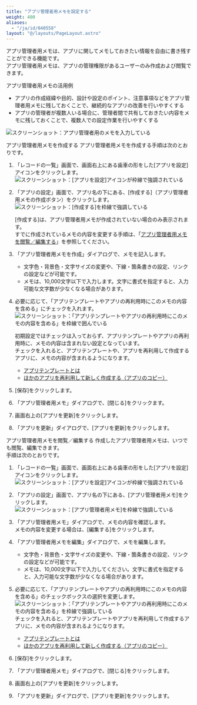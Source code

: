 ```yaml
---
title: "アプリ管理者用メモを設定する"
weight: 400
aliases:
  - "/ja/id/040558"
layout: "@/layouts/PageLayout.astro"
---
```




アプリ管理者用メモは、アプリに関してメモしておきたい情報を自由に書き残すことができる機能です。  
アプリ管理者用メモは、アプリの管理権限があるユーザーのみ作成および閲覧できます。

<Heading id="app_settings_notes_for_app_administrators_30">アプリ管理者用メモの活用例</Heading>
* アプリの作成経緯や目的、設計や設定のポイント、注意事項などをアプリ管理者用メモに残しておくことで、継続的なアプリの改善を行いやすくする
* アプリの管理者が複数人いる場合に、管理者間で共有しておきたい内容をメモに残しておくことで、複数人での設定作業を行いやすくする

<Img src="/k/kintone/img-ja/app_settings_notes_for_app_administrators_img01.png" alt="スクリーンショット：アプリ管理者用のメモを入力している" />

<Heading id="app_settings_notes_for_app_administrators_10">アプリ管理者用メモを作成する</Heading>
アプリ管理者用メモを作成する手順は次のとおりです。

1. 「レコードの一覧」画面で、画面右上にある歯車の形をした[アプリを設定]アイコンをクリックします。  
   <Img src="/k/kintone/img/settings_new_icon.png" alt="スクリーンショット：[アプリを設定]アイコンが枠線で強調されている" />

1. 「アプリの設定」画面で、アプリ名の下にある、[作成する]（アプリ管理者用メモの作成ボタン）をクリックします。  
   <Img src="/k/kintone/img-ja/app_settings_notes_for_app_administrators_img02.png" alt="スクリーンショット：[作成する]を枠線で強調している" />

   <Note>

   [作成する]は、アプリ管理者用メモが作成されていない場合のみ表示されます。  
   すでに作成されているメモの内容を変更する手順は、「[アプリ管理者用メモを閲覧／編集する](#app_settings_notes_for_app_administrators_20)」を参照してください。

   </Note>

1. 「アプリ管理者用メモを作成」ダイアログで、メモを記入します。
   * 文字色・背景色・文字サイズの変更や、下線・箇条書きの設定、リンクの設定などが可能です。
   * メモは、10,000文字以下で入力します。文字に書式を指定すると、入力可能な文字数が少なくなる場合があります。

1. 必要に応じて、「アプリテンプレートやアプリの再利用時にこのメモの内容を含める」にチェックを入れます。  
   <Img src="/k/kintone/img-ja/app_settings_notes_for_app_administrators_img03.png" alt="スクリーンショット：「アプリテンプレートやアプリの再利用時にこのメモの内容を含める」を枠線で囲んでいる" />

   初期設定ではチェックは入っておらず、アプリテンプレートやアプリの再利用時に、メモの内容は含まれない設定となっています。  
   チェックを入れると、アプリテンプレートや、アプリを再利用して作成するアプリに、メモの内容が含まれるようになります。

   * [アプリテンプレートとは](/k/ja/id/04022.html)
   * [ほかのアプリを再利用して新しく作成する（アプリのコピー）](/k/ja/id/040630.html)

1. [保存]をクリックします。

1. 「アプリ管理者用メモ」ダイアログで、[閉じる]をクリックます。

1. 画面右上の[アプリを更新]をクリックします。

1. 「アプリを更新」ダイアログで、[アプリを更新]をクリックします。

<Heading id="app_settings_notes_for_app_administrators_20">アプリ管理者用メモを閲覧／編集する</Heading>
作成したアプリ管理者用メモは、いつでも閲覧、編集できます。  
手順は次のとおりです。

1. 「レコードの一覧」画面で、画面右上にある歯車の形をした[アプリを設定]アイコンをクリックします。  
   <Img src="/k/kintone/img/settings_new_icon.png" alt="スクリーンショット：[アプリを設定]アイコンが枠線で強調されている" />

1. 「アプリの設定」画面で、アプリ名の下にある、[アプリ管理者用メモ]をクリックします。
   <Img src="/k/kintone/img-ja/app_settings_notes_for_app_administrators_img04.png" alt="スクリーンショット：[アプリ管理者用メモ]を枠線で強調している" />

1. 「アプリ管理者用メモ」ダイアログで、メモの内容を確認します。  
   メモの内容を変更する場合は、[編集する]をクリックします。

1. 「アプリ管理者用メモを編集」ダイアログで、メモを編集します。  
   * 文字色・背景色・文字サイズの変更や、下線・箇条書きの設定、リンクの設定などが可能です。  
   * メモは、10,000文字以下で入力してください。文字に書式を指定すると、入力可能な文字数が少なくなる場合があります。  

1. 必要に応じて、「アプリテンプレートやアプリの再利用時にこのメモの内容を含める」のチェックボックスの選択を変更します。  
   <Img src="/k/kintone/img-ja/app_settings_notes_for_app_administrators_img03.png" alt="スクリーンショット：「アプリテンプレートやアプリの再利用時にこのメモの内容を含める」を枠線で強調している" />
  チェックを入れると、アプリテンプレートやアプリを再利用して作成するアプリに、メモの内容が含まれるようになります。

   * [アプリテンプレートとは](/k/ja/id/04022.html)  
   * [ほかのアプリを再利用して新しく作成する（アプリのコピー）](/k/ja/id/040630.html)

1. [保存]をクリックします。

1. 「アプリ管理者用メモ」ダイアログで、[閉じる]をクリックします。

1. 画面右上の[アプリを更新]をクリックします。

1. 「アプリを更新」ダイアログで、[アプリを更新]をクリックします。
